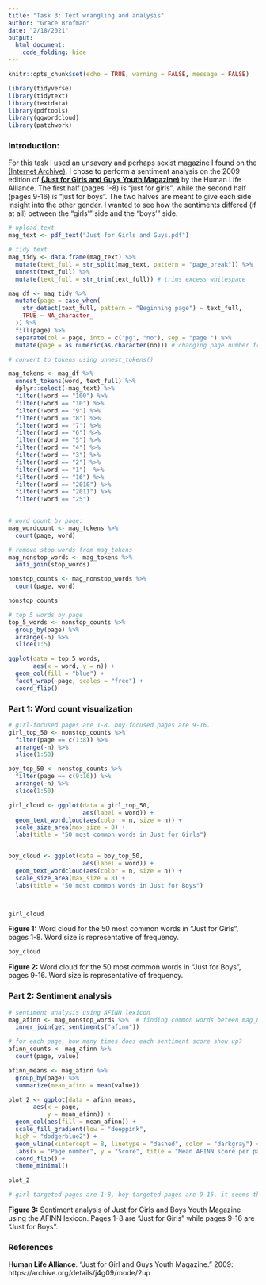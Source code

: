 ```yaml
---
title: "Task 3: Text wrangling and analysis"
author: "Grace Brofman"
date: "2/18/2021"
output: 
  html_document:
    code_folding: hide
---
```


```r
knitr::opts_chunk$set(echo = TRUE, warning = FALSE, message = FALSE)
```

```r
library(tidyverse)
library(tidytext)
library(textdata)
library(pdftools)
library(ggwordcloud)
library(patchwork)
```
### **Introduction:**
For this task I used an unsavory and perhaps sexist magazine I found on the [(Internet Archive)](https://archive.org/details/texts). I chose to perform a sentiment analysis on the 2009 edition of **[(Just for Girls and Guys Youth Magazine)](https://archive.org/details/j4g09/page/n15/mode/2up)** by the Human Life Alliance. The first half (pages 1-8) is "just for girls", while the second half (pages 9-16) is "just for boys". The two halves are meant to give each side insight into the other gender. I wanted to see how the sentiments differed (if at all) between the "girls'" side and the "boys'" side.
```r
# upload text 
mag_text <- pdf_text("Just for Girls and Guys.pdf")

# tidy text
mag_tidy <- data.frame(mag_text) %>% 
  mutate(text_full = str_split(mag_text, pattern = "page_break")) %>%   # breaks at "page_break"
  unnest(text_full) %>% 
  mutate(text_full = str_trim(text_full)) # trims excess whitespace

mag_df <- mag_tidy %>% 
  mutate(page = case_when(
    str_detect(text_full, pattern = "Beginning page") ~ text_full,
    TRUE ~ NA_character_
  )) %>% 
  fill(page) %>% 
  separate(col = page, into = c("pg", "no"), sep = "page ") %>% 
  mutate(page = as.numeric(as.character(no))) # changing page number from character to numberic in new column

```

```r
# convert to tokens using unnest_tokens()

mag_tokens <- mag_df %>% 
  unnest_tokens(word, text_full) %>% 
  dplyr::select(-mag_text) %>% 
  filter(!word == "100") %>% 
  filter(!word == "10") %>% 
  filter(!word == "9") %>% 
  filter(!word == "8") %>% 
  filter(!word == "7") %>% 
  filter(!word == "6") %>% 
  filter(!word == "5") %>% 
  filter(!word == "4") %>% 
  filter(!word == "3") %>% 
  filter(!word == "2") %>% 
  filter(!word == "1")  %>% 
  filter(!word == "16") %>% 
  filter(!word == "2010") %>% 
  filter(!word == "2011") %>%
  filter(!word == "25")
  

# word count by page:
mag_wordcount <- mag_tokens %>% 
  count(page, word)

# remove stop words from mag_tokens
mag_nonstop_words <- mag_tokens %>% 
  anti_join(stop_words)

nonstop_counts <- mag_nonstop_words %>% 
  count(page, word)

nonstop_counts

# top 5 words by page
top_5_words <- nonstop_counts %>% 
  group_by(page) %>% 
  arrange(-n) %>% 
  slice(1:5)

ggplot(data = top_5_words,
       aes(x = word, y = n)) +
  geom_col(fill = "blue") +
  facet_wrap(~page, scales = "free") +
  coord_flip()


```

### **Part 1:** Word count visualization

```r
# girl-focused pages are 1-8. boy-focused pages are 9-16.
girl_top_50 <- nonstop_counts %>% 
  filter(page == c(1:8)) %>% 
  arrange(-n) %>% 
  slice(1:50)

boy_top_50 <- nonstop_counts %>% 
  filter(page == c(9:16)) %>% 
  arrange(-n) %>% 
  slice(1:50)

girl_cloud <- ggplot(data = girl_top_50,
                     aes(label = word)) +
  geom_text_wordcloud(aes(color = n, size = n)) +
  scale_size_area(max_size = 8) +
  labs(title = "50 most common words in Just for Girls") 


boy_cloud <- ggplot(data = boy_top_50,
                     aes(label = word)) +
  geom_text_wordcloud(aes(color = n, size = n)) +
  scale_size_area(max_size = 8) +
  labs(title = "50 most common words in Just for Boys") 




```

```r
girl_cloud

```

**Figure 1:** Word cloud for the 50 most common words in "Just for Girls", pages 1-8. Word size is representative of frequency.

```r
boy_cloud
```

**Figure 2:** Word cloud for the 50 most common words in "Just for Boys", pages 9-16. Word size is representative of frequency.

### **Part 2:** Sentiment analysis
```r
# sentiment analysis using AFINN lexicon 
mag_afinn <- mag_nonstop_words %>%  # finding common words beteen mag_nonstop_words and afinn lexicon
  inner_join(get_sentiments("afinn"))

# for each page, how many times does each sentiment score show up?
afinn_counts <- mag_afinn %>% 
  count(page, value)

afinn_means <- mag_afinn %>% 
  group_by(page) %>% 
  summarize(mean_afinn = mean(value))

plot_2 <- ggplot(data = afinn_means,
       aes(x = page,
           y = mean_afinn)) +
  geom_col(aes(fill = mean_afinn)) +
  scale_fill_gradient(low = "deeppink",
  high = "dodgerblue2") +
  geom_vline(xintercept = 8, linetype = "dashed", color = "darkgray") +
  labs(x = "Page number", y = "Score", title = "Mean AFINN score per page", fill = "Score range") +
  coord_flip() +
  theme_minimal()

plot_2

# girl-targeted pages are 1-8, boy-targeted pages are 9-16. it seems that in general, the boy-targeted pages are associated with a higher positivity than the girl-targeted pages
```

**Figure 3:** Sentiment analysis of Just for Girls and Boys Youth Magazine using the AFINN lexicon. Pages 1-8 are "Just for Girls" while pages 9-16 are "Just for Boys". 


### **References**
**Human Life Alliance**. "Just for Girl and Guys Youth Magazine." 2009: https://archive.org/details/j4g09/mode/2up